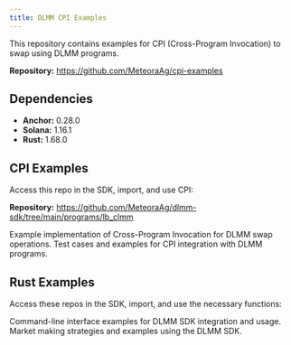 ```yaml
---
title: DLMM CPI Examples
---
```


This repository contains examples for CPI (Cross-Program Invocation) to swap using DLMM programs.

**Repository:** https://github.com/MeteoraAg/cpi-examples

## Dependencies

- **Anchor:** 0.28.0
- **Solana:** 1.16.1
- **Rust:** 1.68.0

## CPI Examples

Access this repo in the SDK, import, and use CPI:

**Repository:** https://github.com/MeteoraAg/dlmm-sdk/tree/main/programs/lb_clmm

<CardGroup cols={2}>
  <Card title="CPI Example to DLMM Swap" icon="code" iconType="solid" href="https://github.com/MeteoraAg/cpi-examples/blob/main/programs/cpi-example/src/instructions/dlmm_cpi/swap.rs">
    Example implementation of Cross-Program Invocation for DLMM swap operations.
  </Card>
  <Card title="Tests" icon="flask" iconType="solid" href="https://github.com/MeteoraAg/cpi-examples/blob/main/programs/cpi-example/tests">
    Test cases and examples for CPI integration with DLMM programs.
  </Card>
</CardGroup>

## Rust Examples

Access these repos in the SDK, import, and use the necessary functions:

<CardGroup cols={2}>
  <Card title="CLI Examples" icon="terminal" iconType="solid" href="https://github.com/MeteoraAg/dlmm-sdk/tree/main/cli">
    Command-line interface examples for DLMM SDK integration and usage.
  </Card>
  <Card title="Market Making Examples" icon="chart-line" iconType="solid" href="https://github.com/MeteoraAg/dlmm-sdk/tree/main/market_making">
    Market making strategies and examples using the DLMM SDK.
  </Card>
</CardGroup>


